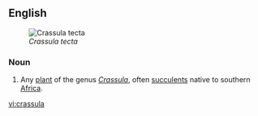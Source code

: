 ==English==
[[Image:Crassula tecta.jpg|thumb|''Crassula tecta'']]

===Noun===
{{en-noun}}

# {{botany}} Any [[plant]] of the genus ''[[Crassula]]'', often [[succulent]]s native to southern [[Africa]].

[[vi:crassula]]